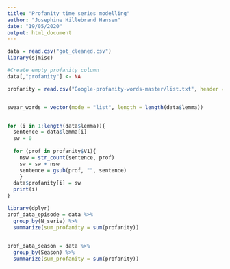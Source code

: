 ```yaml
---
title: "Profanity time series modelling"
author: "Josephine Hillebrand Hansen"
date: "19/05/2020"
output: html_document
---
```


```r
data = read.csv("got_cleaned.csv")
library(sjmisc)

#Create empty profanity column
data[,"profanity"] <- NA

profanity = read.csv("Google-profanity-words-master/list.txt", header = FALSE)


swear_words = vector(mode = "list", length = length(data$lemma))


for (i in 1:length(data$lemma)){
  sentence = data$lemma[i]
  sw = 0
  
  for (prof in profanity$V1){
    nsw = str_count(sentence, prof)
    sw = sw + nsw
    sentence = gsub(prof, "", sentence)
    }
  data$profanity[i] = sw
  print(i)
}

library(dplyr)
prof_data_episode = data %>%
  group_by(N_serie) %>%
  summarize(sum_profanity = sum(profanity))
  

prof_data_season = data %>%
  group_by(Season) %>%
  summarize(sum_profanity = sum(profanity))
  


```
